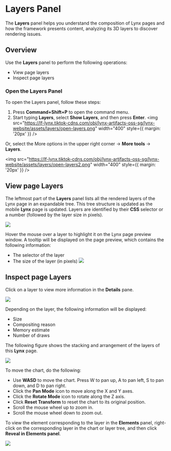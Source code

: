 <style jsx>{`
  .full_image {
    width: 800px;
    margin: 20px;
  }
`}</style>

# Layers Panel

The **Layers** panel helps you understand the composition of Lynx pages and how the framework presents content, analyzing its 3D layers to discover rendering issues.

## Overview

Use the **Layers** panel to perform the following operations:

- View page layers
- Inspect page layers

### Open the Layers Panel

To open the Layers panel, follow these steps:

1. Press **Command+Shift+P** to open the command menu.
2. Start typing **Layers**, select **Show Layers**, and then press **Enter**.
   <img
     src="https://lf-lynx.tiktok-cdns.com/obj/lynx-artifacts-oss-sg/lynx-website/assets/layers/open-layers.png"
     width="400"
     style={{ margin: '20px' }}
   />

Or, select the More options in the upper right corner -> **More tools** -> **Layers**.

<img
  src="https://lf-lynx.tiktok-cdns.com/obj/lynx-artifacts-oss-sg/lynx-website/assets/layers/open-layers2.png"
  width="400"
  style={{ margin: '20px' }}
/>

## View page Layers

The leftmost part of the **Layers** panel lists all the rendered layers of the Lynx page in an expandable tree. This tree structure is updated as the mobile **Lynx** page is updated. Layers are identified by their **CSS** selector or a number (followed by the layer size in pixels).

<img
  src="https://lf-lynx.tiktok-cdns.com/obj/lynx-artifacts-oss-sg/lynx-website/assets/layers/view-layers.png"
  class="full_image"
/>

Hover the mouse over a layer to highlight it on the Lynx page preview window. A tooltip will be displayed on the page preview, which contains the following information:

- The selector of the layer
- The size of the layer (in pixels)
  <img
    src="https://lf-lynx.tiktok-cdns.com/obj/lynx-artifacts-oss-sg/lynx-website/assets/layers/view-layers-screen.png"
    class="full_image"
  />

## Inspect page Layers

Click on a layer to view more information in the **Details** pane.

<img
  src="https://lf-lynx.tiktok-cdns.com/obj/lynx-artifacts-oss-sg/lynx-website/assets/layers/check-layer-details.png"
  class="full_image"
/>

Depending on the layer, the following information will be displayed:

- Size
- Compositing reason
- Memory estimate
- Number of draws

The following figure shows the stacking and arrangement of the layers of this **Lynx** page.

<img
  src="https://lf-lynx.tiktok-cdns.com/obj/lynx-artifacts-oss-sg/lynx-website/assets/layers/layer-3d-view.png"
  class="full_image"
/>

To move the chart, do the following:

- Use **WASD** to move the chart. Press W to pan up, A to pan left, S to pan down, and D to pan right.
- Click the **Pan Mode** icon to move along the X and Y axes.
- Click the **Rotate Mode** icon to rotate along the Z axis.
- Click **Reset Transform** to reset the chart to its original position.
- Scroll the mouse wheel up to zoom in.
- Scroll the mouse wheel down to zoom out.

To view the element corresponding to the layer in the **Elements** panel, right-click on the corresponding layer in the chart or layer tree, and then click **Reveal in Elements panel**.

<img
  src="https://lf-lynx.tiktok-cdns.com/obj/lynx-artifacts-oss-sg/lynx-website/assets/layers/layer-element.png"
  class="full_image"
/>
